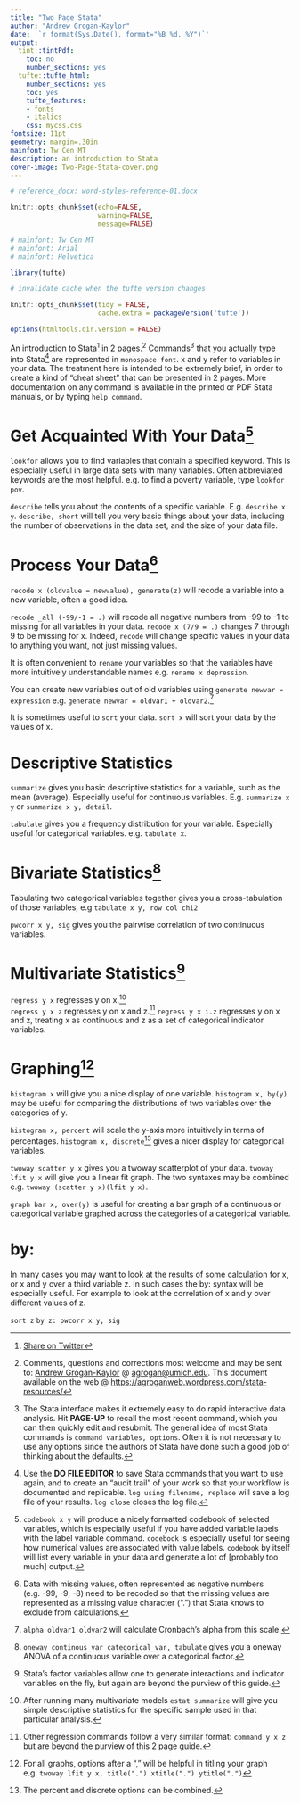 ```yaml
---
title: "Two Page Stata"
author: "Andrew Grogan-Kaylor"
date: '`r format(Sys.Date(), format="%B %d, %Y")`'
output:
  tint::tintPdf:
    toc: no
    number_sections: yes
  tufte::tufte_html:
    number_sections: yes
    toc: yes
    tufte_features:
    - fonts
    - italics
    css: mycss.css
fontsize: 11pt
geometry: margin=.30in
mainfont: Tw Cen MT
description: an introduction to Stata
cover-image: Two-Page-Stata-cover.png
---
```


```r

# reference_docx: word-styles-reference-01.docx

knitr::opts_chunk$set(echo=FALSE, 
                      warning=FALSE, 
                      message=FALSE)

# mainfont: Tw Cen MT
# mainfont: Arial
# mainfont: Helvetica

```

```r

library(tufte)

# invalidate cache when the tufte version changes

knitr::opts_chunk$set(tidy = FALSE, 
                      cache.extra = packageVersion('tufte'))

options(htmltools.dir.version = FALSE)

```

An introduction to Stata[^twitter] in 2 pages.[^questions] Commands[^interface] that you actually type into Stata[^do-file-editor] are represented  in `monospace font`. x and y refer to variables in your data.  The treatment here is intended to be extremely brief, in order to create a kind of "cheat sheet" that can be presented in 2 pages.  More documentation on any command is available in the printed or PDF Stata manuals, or by typing `help command`.

[^twitter]: [Share on Twitter](https://twitter.com/intent/tweet?url=http%3A%2F%2Fwww-personal.umich.edu%2F%7Eagrogan%2Fstata%2FTwoPageStata.pdf&text=Two%20Page%20%23Stata) 

[^interface]: The Stata interface makes it extremely easy to do rapid interactive data analysis.  Hit **PAGE-UP** to recall the most recent command, which you can then quickly edit and resubmit.  The general idea of most Stata commands is `command variables, options`.  Often it is not necessary to use any options since the authors of Stata have done such a good job of thinking about the defaults. 

[^do-file-editor]: Use the **DO FILE EDITOR** to save Stata commands that you want to use again, and to create an "audit trail" of your work so that your workflow is documented and replicable.  `log using filename, replace` will save a log file of your results.  `log close` closes the log file.

# Get Acquainted With Your Data[^codebook]

[^codebook]: `codebook x y` will produce a nicely formatted codebook of selected variables, which is especially useful if you have added variable labels with the label variable command.  `codebook` is especially useful for seeing how numerical values are associated with value labels.  `codebook` by itself will list every variable in your data and generate a lot of [probably too much] output.

`lookfor` allows you to find variables that contain a specified keyword.  This is especially useful in large data sets with many variables.  Often abbreviated keywords are the most helpful.  e.g. to find a poverty variable, type `lookfor pov`.

`describe` tells you about the contents of a specific variable. E.g. `describe x y`. `describe, short` will tell you very basic things about your data, including the number of observations in the data set, and the size of your data file.

# Process Your Data[^missing-values]

[^missing-values]: Data with missing values, often represented as negative numbers (e.g. -99, -9, -8) need to be recoded so that the missing values are represented as a missing value character (".") that Stata knows to exclude from calculations.

`recode x (oldvalue = newvalue), generate(z)` will recode a variable into a new variable, often a good idea.

`recode _all (-99/-1 = .)` will recode all negative numbers from -99 to -1 to missing for all variables in your data.  `recode x (7/9 = .)` changes 7 through 9 to be missing for x.  Indeed, `recode` will change specific values in your data to anything you want, not just missing values. 

It is often convenient to `rename` your variables so that the variables have more intuitively understandable names e.g. `rename x depression`.

You can create new variables out of old variables using `generate newvar = expression` e.g. `generate newvar = oldvar1 + oldvar2`.[^alpha]

[^alpha]: `alpha oldvar1 oldvar2` will calculate Cronbach's alpha from this scale.

It is sometimes useful to `sort` your data.  `sort x` will sort your data by the values of x.

# Descriptive Statistics

`summarize` gives you basic descriptive statistics for a variable, such as the mean (average).  Especially useful for continuous variables.  E.g. `summarize x y` or `summarize x y, detail`.

`tabulate` gives you a frequency distribution for your variable.  Especially useful for categorical variables.  e.g. `tabulate x`.

# Bivariate Statistics[^anova]

Tabulating two categorical variables together gives you a cross-tabulation of those variables, e.g `tabulate x y, row col chi2`

`pwcorr x y, sig` gives you the pairwise correlation of two continuous variables.

[^anova]: `oneway continous_var categorical_var, tabulate` gives you a oneway ANOVA of a continuous variable over a categorical factor.

# Multivariate Statistics[^factor]

`regress y x` regresses y on x.[^estat-summarize]  
`regress y x z` regresses y on x and z.[^other-regressions]
`regress y x i.z` regresses y on x and z, treating x as continuous and z as a set of categorical indicator variables.  

[^other-regressions]: Other regression commands follow a very similar format:  `command y x z` but are beyond the purview of this 2 page guide.

[^factor]: Stata's factor variables allow one to generate interactions and indicator variables on the fly, but again are beyond the purview of this guide.

[^estat-summarize]: After running many multivariate models `estat summarize` will give you simple descriptive statistics for the specific sample used in that particular analysis.

# Graphing[^graph-options]

`histogram x` will give you a nice display of one variable.  `histogram x, by(y)` may be useful for comparing the distributions of two variables over the categories of y.

`histogram x, percent` will scale the y-axis more intuitively in terms of percentages.  `histogram x, discrete`[^histogram-options] gives a nicer display for categorical variables.  

[^histogram-options]: The percent and discrete options can be combined.

`twoway scatter y x` gives you a twoway scatterplot of your data.  `twoway lfit y x` will give you a linear fit graph.  The two syntaxes may be combined e.g. `twoway (scatter y x)(lfit y x)`.

`graph bar x, over(y)` is useful for creating a bar graph of a continuous or categorical variable graphed across the categories of a categorical variable.

[^graph-options]: For all graphs, options after a "," will be helpful in titling your graph  e.g. `twoway lfit y x, title(".") xtitle(".") ytitle(".")`

# by:

In many cases you may want to look at the results of some calculation for x, or x and y over a third variable z.  In such cases the by: syntax will be especially useful.  For example to look at the correlation of x and y over different values of z.

`sort z`
`by z: pwcorr x y, sig`

[^questions]: Comments, questions and corrections most welcome and may be sent to:  [Andrew Grogan-Kaylor](http://www.umich.edu/~agrogan) @  [agrogan@umich.edu](agrogan@umich.edu).  This document available on the web @ [https://agroganweb.wordpress.com/stata-resources/](https://agroganweb.wordpress.com/stata-resources/) 














